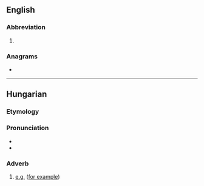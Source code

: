 {{also|pl|Pl|PL|.pl|Pl.}}
==English==

===Abbreviation===
{{rfc-header|Abbreviation}}
{{en-abbr}}

# {{abbreviation of|plural|lang=en}}

===Anagrams===
* {{anagrams|en|LP|lp}}

----

==Hungarian==

===Etymology===
{{abbreviation of|például||for example|lang=hu}}

===Pronunciation===
* {{hu-IPA|például}}
* {{audio|Hu-például.ogg|Audio|lang=hu}}

===Adverb===
{{head|hu|adverb}}

# [[e.g.]] ([[for example]])